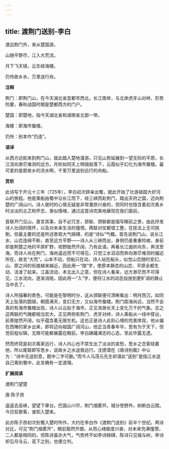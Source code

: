 ```yaml
---
---
---
```

title: 渡荆门送别-李白
---

渡远荆门外，来从楚国游。

山随平野尽，江入大荒流。

月下飞天镜，云生结海楼。

仍怜故乡水，万里送行舟。

**注释**

荆门：即荆门山，在今天湖北省宜都市西北，长江南岸，与北岸虎牙山对峙，形势险要，春秋战国时期是楚都西方的门户。

楚国：即楚地，指今天湖北省和湖南省北部一带。

海楼：即海市蜃楼。

仍怜：别本作“仍连”。

**语译**

从西方远航来到荆门山，就此踏入楚地漫游。只见山势延展到一望无际的平原，长江流向渺茫难测的远方。月轮如同天上明镜般落下，云霞似乎幻化为海市蜃楼。最可爱的是那故乡的流水啊，千里万里送别远行的舟船。

**赏析**

此诗写于开元十三年（725年），李白初次辞亲出蜀，就此开始了壮游祖国大好河山的旅程。他是乘船由蜀中沿长江而下，经三峡而赴荆门，踏出天府之国，迈向荆楚的广阔山川。诗人彼时的心情无疑是非常激昂兴奋的，但同时也隐含着初次离乡时淡淡的忐忑和怀恋，类似情绪，通过这首诗完美地展现在我们面前。

首联开门见山，直言其事，自不必冗言，颔联、颈联都是描写眼前之景，由此抒发诗人壮阔的情怀，以及对未来生活的憧憬。两联对仗都很工整，在技法上无可挑剔，但最主要的还是所述景观大气磅礴，的是“诗仙”气概。首先说荆门山，说长江水，山峦连绵不断，直至远方平野——诗人从三峡而出，身侧仍是重重险峻，身前却是荆楚之地的平原旷野，视野陡然开阔，乃有此语。再看长江曲折向东，奔流至海，而诗人尚在荆门，海尚遥远而不可得见，只觉江水滔滔而奔向渺茫难测的偏远所在，故言“大荒”。山本不动，但船只在动，诗人站在船头，似觉山峦随时变幻，山、原之间的衔接越来越近，因此用一“随”字，使原本静态的山峦、平原全都生动、活泼了起来。江虽流动，本无出入之意，但在诗人看来，远方渺茫而不可得见，江水流向，逐渐消隐，因此用一“入”字，便将江水的动态投放到更旷阔的静止当中去了。

诗人所描摹的景色，可能是在黎明时分，这从颈联便可清晰看出：明月西沉，如同天上坠落的圆镜，朝霞满天，变幻无方，又似海市蜃楼。荆门距海尚远，当然不会真的有海市蜃楼出现，诗人以云拟于海市，正见浩渺长天上变化万千的气象。总之这两联的气魄都相当宏大，正见两侧有荆门、虎牙对峙，诗人乘船从一线中穿出，前景陡然开阔，似乎蕴含着无限生机。这也正是诗人此刻心境的完美体现，他从偏在西陲的家乡出来，即将迈向祖国广阔河山，他正当青春年华，思有为于天下，但觉前程似锦，无限可能都展露在眼前。李白踌躇满志的心态，至此毕露无遗。

然而终究是初次离家远行，诗人内心也不禁生出了淡淡的哀愁，思乡之念萦绕着他，所以尾联即写思乡，说故乡之水送我远行。沈德潜在《唐诗别裁》中认为：“诗中无送别意，题中二字可删。”而今人马茂元先生却谓此“送别”是指江水送自己离别蜀中，此言确有一定道理。

**扩展阅读**

渡荆门望楚

唐·陈子昂

遥遥去巫峡，望望下章台。巴国山川尽，荆门烟雾开。城分苍野外，树断白云隈。今日狂歌客，谁知入楚来。

此亦陈子昂初次别蜀入楚时所作，大约在李白作《渡荆门送别》前半个世纪。两诗对比，可见“荆门烟雾开”，眼前豁然开朗，从而心绪极度兴奋，对未来充满憧憬，二人都是相同的。但陈诗虽亦大气，气势终不如李诗磅礴，陈诗只见城与树，李诗却见月与云，高下之别，也便立判。